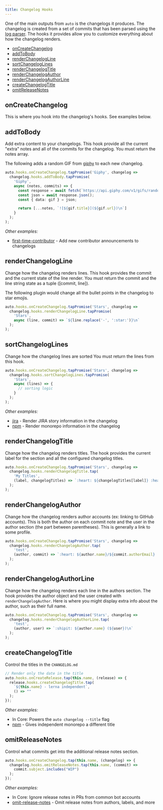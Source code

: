 ```yaml
---
title: Changelog Hooks
---
```


One of the main outputs from `auto` is the changelogs it produces.
The changelog is created from a set of commits that has been parsed using the [log parser](./log-parse-hooks).
The hooks it provides allow you to customize everything about how the changelog renders.

- [onCreateChangelog](#oncreatechangelog)
- [addToBody](#addtobody)
- [renderChangelogLine](#renderchangelogline)
- [sortChangelogLines](#sortchangeloglines)
- [renderChangelogTitle](#renderchangelogtitle)
- [renderChangelogAuthor](#renderchangelogauthor)
- [renderChangelogAuthorLine](#renderchangelogauthorline)
- [createChangelogTitle](#createchangelogtitle)
- [omitReleaseNotes](#omitreleasenotes)

## onCreateChangelog

This is where you hook into the changelog's hooks.
See examples below.

## addToBody

Add extra content to your changelogs.
This hook provide all the current "extra" notes and all of the commits for the changelog.
You must return the notes array.

The following adds a random GIF from [giphy](https://giphy.com) to each new changelog.

```ts
auto.hooks.onCreateChangelog.tapPromise('Giphy', changelog =>
  changelog.hooks.addToBody.tapPromise(
    'Giphy',
    async (notes, commits) => {
      const response = await fetch(`https://api.giphy.com/v1/gifs/random?api_key=${process.env.GIPHY_KEY}`);
      const json = await response.json();
      const { data: gif } = json;

      return [...notes, `![${gif.title}](${gif.url})\n`]
    }
  );
);
```

_Other examples:_

- [first-time-contributor](../generated/first-time-contributor) - Add new contributor announcements to changelogs

## renderChangelogLine

Change how the changelog renders lines.
This hook provides the commit and the current state of the line render.
You must return the commit and the line string state as a tuple ([commit, line]).

The following plugin would change all the bullet points in the changelog to star emojis.

```ts
auto.hooks.onCreateChangelog.tapPromise('Stars', changelog =>
  changelog.hooks.renderChangelogLine.tapPromise(
    'Stars',
    async (line, commit) => `${line.replace('-', ':star:')}\n`
  );
);
```

## sortChangelogLines

Change how the changelog lines are sorted
You must return the lines from this hook.

```ts
auto.hooks.onCreateChangelog.tapPromise('Stars', changelog =>
  changelog.hooks.sortChangelogLines.tapPromise(
    'Stars',
    async (lines) => {
      // sorting logic
    }
  );
);
```

_Other examples:_

- [jira](../generated/jira) - Render JIRA story information in the changelog
- [npm](../generated/npm) - Render monorepo information in the changelog

## renderChangelogTitle

Change how the changelog renders titles.
The hook provides the current label for the section and all the configured changelog titles.

```ts
auto.hooks.onCreateChangelog.tapPromise('Stars', changelog =>
  changelog.hooks.renderChangelogTitle.tap(
    'My Titles',
    (label, changelogTitles) => `:heart: ${changelogTitles[label]} :heart:`
  );
);
```

## renderChangelogAuthor

Change how the changelog renders author accounts (ex: linking to GitHub accounts).
This is both the author on each commit note and the user in the author section (the part between parentheses).
This is generally a link to some profile.

```ts
auto.hooks.onCreateChangelog.tapPromise('Stars', changelog =>
  changelog.hooks.renderChangelogAuthor.tap(
    'test',
    (author, commit) => `:heart: ${author.name}/${commit.authorEmail} :heart:`
  );
);
```

## renderChangelogAuthorLine

Change how the changelog renders each line in the authors section.
The hook provides the author object and the user created with `renderChangelogAuthor`.
Here is where you might display extra info about the author, such as their full name.

```ts
auto.hooks.onCreateChangelog.tapPromise('Stars', changelog =>
  changelog.hooks.renderChangelogAuthorLine.tap(
    'test',
    (author, user) => `:shipit: ${author.name} (${user})\n`
  );
);
```

## createChangelogTitle

Control the titles in the `CHANGELOG.md`

```ts
// Render only the date in the title
auto.hooks.onCreateRelease.tap(this.name, (release) => {
  release.hooks.createChangelogTitle.tap(
    `${this.name} - lerna independent`,
    () => ""
  );
});
```

_Other examples:_

- In Core: Powers the `auto changelog --title` flag
- [npm](../generated/npm) - Gives independent monorepo a different title

## omitReleaseNotes

Control what commits get into the additional release notes section.

```ts
auto.hooks.onCreateChangelog.tap(this.name, (changelog) => {
  changelog.hooks.omitReleaseNotes.tap(this.name, (commit) =>
    commit.subject.includes("WIP")
  );
});
```

_Other examples:_

- In Core: Ignore release notes in PRs from common bot accounts
- [omit-release-notes](../generated/omit-release-notes) - Omit release notes from authors, labels, and more

